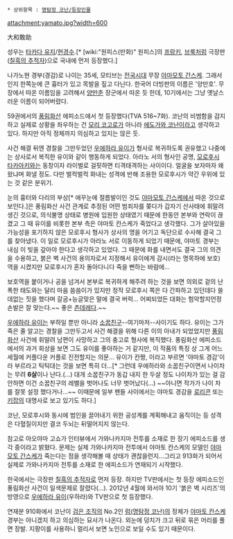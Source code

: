  * 상위항목 : [[명탐정 코난/등장인물]]

attachment:yamato.jpg?width=600

大和敢助

성우는 [[타카다 유지]]/[[현경수]].[* [wiki:"원피스(만화)" 원피스]의 [[프랑키]], [[브룩]]처럼 극장판([[칠흑의 추적자]])으로 국내에 먼저 등장했다.]

나가노현 경부(경감)로 나이는 35세, 모티브는 [[전국시대]] 무장 [[야마모토 간스케]]. 그래서 인지 한쪽눈에 큰 흉터가 있고 목발을 짚고 다닌다. 한국어 더빙판의 이름은 '양만호'. 무장에서 따온 이름임을 고려해서 [[양만춘]] 장군에서 따온 듯 한데, 10기에서는 그냥 옛날스러운 이름이 되어버렸다.

59권에서의 [[풍림화산]] 에피소드에서 첫 등장했다(TVA 516~7화). 코난의 비범함을 감지하고 실제로 상황을 좌우하는 건 [[모리 코고로]]가 아니라 [[에도가와 코난]]이라고 생각하고 있다. 하지만 아직 정체까지 의심하고 있지는 않은 듯.

사건 해결 뒤엔 경찰을 그만두었던 [[우에하라 유이]]가 형사로 복귀하도록 권유했고 나중에는 상사로서 복직한 유이와 같이 행동하게 되었다. 아라노 서의 형사인 공명, [[모로후시 타카아키]]와는 동창이자 라이벌로 걸핏하면 티격태격하는 사이이다. 얼굴을 보자마자 왜 왔냐며 화낼 정도. 다만 벌컥벌컥 화내는 성격에 반해 조용한 모로후시가 약간 우위에 있는 것 같은 분위기.

눈의 흉터와 다리의 부상[* 애꾸눈에 절름발이인 것도 [[야마모토 간스케]]에서 따온 것으로 보인다.]은 풍림화산 사건 관계로 추정된 어떤 범죄자를 쫒다가 갑자기 산사태에 휘말려 생긴 것으로, 의식불명 상태로 병원에 입원한 상태였기 때문에 한동안 본부와 연락이 끊겼고 그 때 유이를 비롯한 본부 측은 야마토 칸스케가 죽었다고 생각했다. 그가 살아있을 가능성을 포기하지 않은 모로후시 형사가 상사의 명을 어기고 독단으로 수사해 결국 그를 찾아냈다. 이 일로 모로후시가 아라노 서로 이동하게 되었기 때문에, 야마토 경부는 내심 이 빚을 갚아야 한다고 생각하고 있었다. 그 때문에 화를 내면서도 결국 그의 의견을 수용하고, 붉은 벽 사건의 용의자로서 지정해서 유이에게 감시(라는 명목하에 보호)역을 시켰지만 모로후시가 혼자 돌아다니다 죽을 뻔하는 바람에...

보호역을 붙이거나 공을 넘겨서 본부로 복귀하게 해주려 하는 것을 보면 의외로 겉의 난폭한 태도와는 달리 마음 씀씀이가 있지만 정작 모로후시 쪽은 다 간파하고 있던데다 쓸데없는 짓을 했다며 갈굼+능글맞은 말에 결국 버럭... 어찌되었든 대화는 험악할지언정 손발은 잘 맞는다.~~ 좋은 [[츤데레]]다.~~

[[우에하라 유이]]는 부하일 뿐만 아니라 [[소꿉친구]]--여기마저--사이기도 하다. 유이는 그가 죽은 줄 알고는 경찰을 그만두고서 사건 해결을 위해 다른 이의 아내가 되었었지만 [[풍림화산]] 사건에 휘말려 남편이 사망하고 그의 충고로 형사에 복직했다. 풍림화산 에피소드에서의 과거 회상을 보면 그도 유이를 좋아하는 거 같지만, 이 작품의 특징 상 그게 어느 세월에 커플다운 커플로 진전할지는 의문... 유이가 칸짱, 이라고 부르면 '야마토 경감'이라 부르라고 틱틱대는 것을 보면 특히 더...[* 그런데 우에하라와 소꿉친구이면서 나이차는 무려 '''6살'''이나 난다.(...) 대개 소꿉친구가 동갑 내지 한 두살 정도 나이차가 있는 걸 감안하면 이건 소꿉친구의 레벨을 벗어나도 너무 벗어났다(...) ~~아니면 작가가 나이 차를 잘못 설정 했다거나...~~ 이때문에 일부 팬들 사이에서는 야마토 경감을 [[로리콘]] 또는 [[키잡]]의 대명사로 보고 있기도 하다.]

코난, 모로후시와 동시에 범인을 끌어내기 위한 공성계를 계획해내고 움직이는 등 성격은 다혈질이지만 결코 두뇌는 뒤떨어지지 않는다.

참고로 아오야마 고쇼가 인터뷰에서 가와나카지마 전투를 소재로 한 장기 에피소드를 생각 중이라고 밝혔다. 문제는 실제 가와나카지마 전투에서 야마토 칸스케의 모델인 [[야마모토 간스케]]가 죽는다는 점을 생각해볼 때 상태가 괜찮을런지...그리고 913화가 되어서 실제로 가와나카지마 전투를 소재로 한 에피소드가 연재되기 시작했다.

한국에서는 극장판 [[칠흑의 추적자]]로 먼저 등장. 하지만 TV판에서는 첫 등장 에피소드인 풍림화산 사건이 일색문제로 잘렸다(...). 2012년 4월에 와서야 10기 '붉은 벽 시리즈'의 방영으로 [[우에하라 유이]](우하라)와 TV판으로 첫 등장했다.

연재분 910화에서 코난이 [[검은 조직]]의 No.2인 [[럼(명탐정 코난)]]의 정체가 [[야마토 칸스케]] 경부는 아니겠지 하고 의심하는 묘사가 나온다. 외눈에 덩치가 크고 뒤로 묶은 머리를 풀면 장발. 지팡이를 사용하니 멀리서 보면 노인으로 보일 수도 있기 때문이다.
